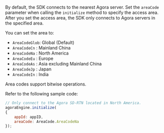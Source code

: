 
<PlatformWrapper platform="electron">

By default, the SDK connects to the nearest Agora server. Set the `areaCode` parameter when calling the `initialize` method to specify the access area. After you set the access area, the SDK only connects to Agora servers in the specified area.

You can set the area to:

* `AreaCodeGlob`: Global (Default) 
* `AreaCodeCn`  : Mainland China
* `AreaCodeNa`  : North America
* `AreaCodeEu`  : Europe
* `AreaCodeAs`  : Asia excluding Mainland China
* `AreaCodeJp`  : Japan
* `AreaCodeIn`  : India

<Admonition title="information" type="info">
Area codes support bitwise operations.
</Admonition>

Refer to the following sample code:

```javascript
// Only connect to the Agora SD-RTN located in North America.
agoraEngine.initialize(
{
    appId: appID,
    areaCode: AreaCode.AreaCodeNa
});
```

</PlatformWrapper>
